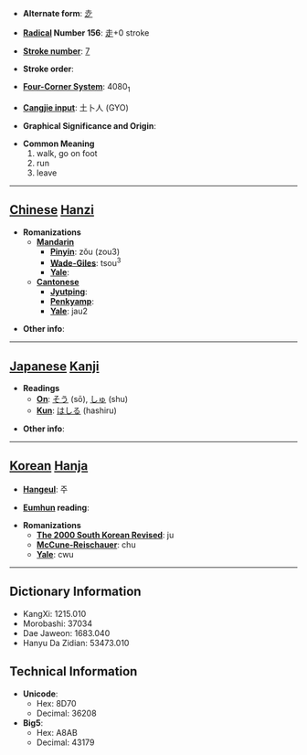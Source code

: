 * '''Alternate form''': [[赱]]

* '''[[Wiktionary:Chinese radical index| Radical]] Number 156''': [[Wiktionary:Chinese radical index 走|走]]+0 stroke

* '''[[Wiktionary:Chinese total strokes index|Stroke number]]''': [[Wiktionary:Chinese total strokes index 7|7]]

* '''Stroke order''': 

* '''[[Wiktionary:Chinese four corner index|Four-Corner System]]''': 4080<sub>1</sub>

* '''[[Wiktionary:Chinese Cangjie index|Cangjie input]]''': 土卜人 (GYO)

* '''Graphical Significance and Origin''': 

* '''Common Meaning'''
*#walk, go on foot
*# run
*# leave


----

== [[Chinese]] [[Hanzi]] ==

* '''Romanizations'''
** '''[[Mandarin]]'''
*** '''[[Pinyin]]''': zǒu (zou3)
*** '''[[Wade-Giles]]''': tsou<sup>3</sup>
*** '''[[Yale]]''': 
** '''[[Cantonese]]'''
*** '''[[Jyutping]]''':
*** '''[[Penkyamp]]''': 
*** '''[[Yale]]''': jau2

* '''Other info''': 

----

== [[Japanese]] [[Kanji]] ==

* '''Readings'''
** '''[[On]]''': [[そう]] (sō), [[しゅ]] (shu)
** '''[[Kun]]''': [[はしる]] (hashiru)

* '''Other info''':  

----

== [[Korean]] [[Hanja]] ==

* '''[[Hangeul]]''': 주

* '''[[Eumhun]] reading''': 

* '''Romanizations'''
** '''[[The 2000 South Korean Revised Romanization|The 2000 South Korean Revised]]''': ju
** '''[[McCune-Reischauer]]''': chu
** '''[[Yale]]''': cwu

----

== Dictionary Information ==

* KangXi: 1215.010
* Morobashi: 37034
* Dae Jaweon: 1683.040
* Hanyu Da Zidian: 53473.010

== Technical Information ==

* '''Unicode''':
** Hex: 8D70
** Decimal: 36208
* '''Big5''':
** Hex: A8AB
** Decimal: 43179